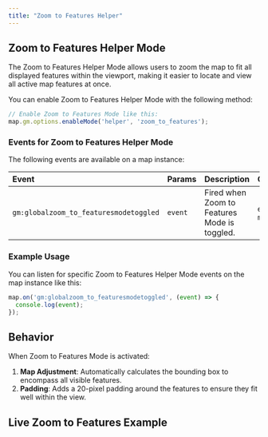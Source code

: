 ```yaml
---
title: "Zoom to Features Helper"
---
```


## Zoom to Features Helper Mode

The Zoom to Features Helper Mode allows users to zoom the map to fit all displayed features within the viewport, making it easier to locate and view all active map features at once.

You can enable Zoom to Features Helper Mode with the following method:

```js
// Enable Zoom to Features Mode like this:
map.gm.options.enableMode('helper', 'zoom_to_features');
```

### Events for Zoom to Features Helper Mode

The following events are available on a map instance:

| Event                                  | Params  | Description                                  | Output            |
|:---------------------------------------| :-------| :------------------------------------------- | :-----------------|
| `gm:globalzoom_to_featuresmodetoggled` | `event` | Fired when Zoom to Features Mode is toggled. | `enabled`, `map`  |

### Example Usage

You can listen for specific Zoom to Features Helper Mode events on the map instance like this:

```js
map.on('gm:globalzoom_to_featuresmodetoggled', (event) => {
  console.log(event);
});
```

## Behavior

When Zoom to Features Mode is activated:
1. **Map Adjustment**: Automatically calculates the bounding box to encompass all visible features.
2. **Padding**: Adds a 20-pixel padding around the features to ensure they fit well within the view.

## Live Zoom to Features Example

<BrowserOnlyGmMap
  gmOptions={helperZoomToFeaturesOptions}
  features={features} />
